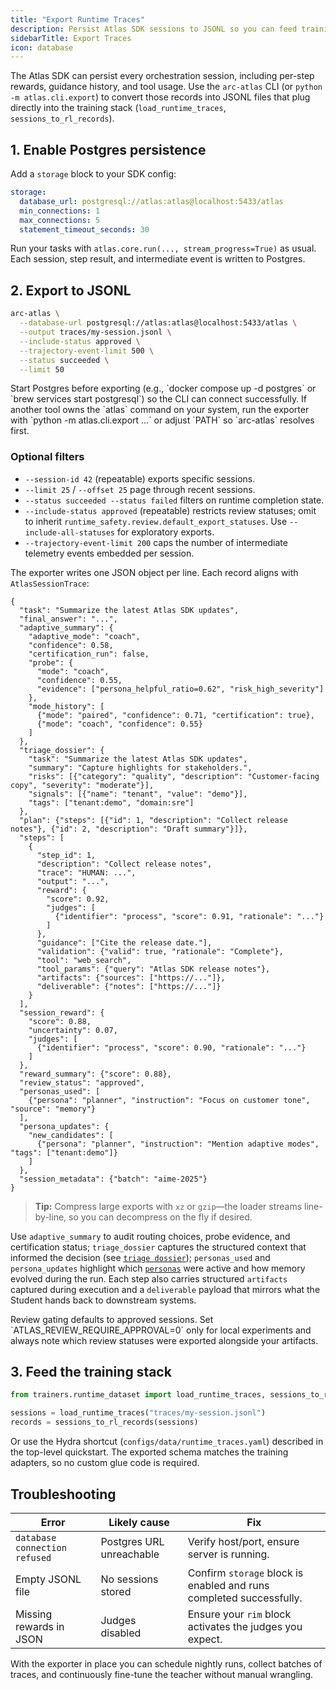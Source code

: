 ```yaml
---
title: "Export Runtime Traces"
description: Persist Atlas SDK sessions to JSONL so you can feed training pipelines without manual munging.
sidebarTitle: Export Traces
icon: database
---
```


The Atlas SDK can persist every orchestration session, including per-step rewards, guidance history, and tool usage. Use the `arc-atlas` CLI (or `python -m atlas.cli.export`) to convert those records into JSONL files that plug directly into the training stack (`load_runtime_traces`, `sessions_to_rl_records`).

## 1. Enable Postgres persistence

Add a `storage` block to your SDK config:

```yaml
storage:
  database_url: postgresql://atlas:atlas@localhost:5433/atlas
  min_connections: 1
  max_connections: 5
  statement_timeout_seconds: 30
```

Run your tasks with `atlas.core.run(..., stream_progress=True)` as usual. Each session, step result, and intermediate event is written to Postgres.

## 2. Export to JSONL

```bash
arc-atlas \
  --database-url postgresql://atlas:atlas@localhost:5433/atlas \
  --output traces/my-session.jsonl \
  --include-status approved \
  --trajectory-event-limit 500 \
  --status succeeded \
  --limit 50
```

<Note>
Start Postgres before exporting (e.g., `docker compose up -d postgres` or `brew services start postgresql`) so the CLI can connect successfully.
</Note>

<Tip>
If another tool owns the `atlas` command on your system, run the exporter with `python -m atlas.cli.export ...` or adjust `PATH` so `arc-atlas` resolves first.
</Tip>

### Optional filters

- `--session-id 42` (repeatable) exports specific sessions.
- `--limit 25` / `--offset 25` page through recent sessions.
- `--status succeeded --status failed` filters on runtime completion state.
- `--include-status approved` (repeatable) restricts review statuses; omit to inherit `runtime_safety.review.default_export_statuses`. Use `--include-all-statuses` for exploratory exports.
- `--trajectory-event-limit 200` caps the number of intermediate telemetry events embedded per session.

The exporter writes one JSON object per line. Each record aligns with `AtlasSessionTrace`:

```jsonc
{
  "task": "Summarize the latest Atlas SDK updates",
  "final_answer": "...",
  "adaptive_summary": {
    "adaptive_mode": "coach",
    "confidence": 0.58,
    "certification_run": false,
    "probe": {
      "mode": "coach",
      "confidence": 0.55,
      "evidence": ["persona_helpful_ratio=0.62", "risk_high_severity"]
    },
    "mode_history": [
      {"mode": "paired", "confidence": 0.71, "certification": true},
      {"mode": "coach", "confidence": 0.55}
    ]
  },
  "triage_dossier": {
    "task": "Summarize the latest Atlas SDK updates",
    "summary": "Capture highlights for stakeholders.",
    "risks": [{"category": "quality", "description": "Customer-facing copy", "severity": "moderate"}],
    "signals": [{"name": "tenant", "value": "demo"}],
    "tags": ["tenant:demo", "domain:sre"]
  },
  "plan": {"steps": [{"id": 1, "description": "Collect release notes"}, {"id": 2, "description": "Draft summary"}]},
  "steps": [
    {
      "step_id": 1,
      "description": "Collect release notes",
      "trace": "HUMAN: ...",
      "output": "...",
      "reward": {
        "score": 0.92,
        "judges": [
          {"identifier": "process", "score": 0.91, "rationale": "..."}
        ]
      },
      "guidance": ["Cite the release date."],
      "validation": {"valid": true, "rationale": "Complete"},
      "tool": "web_search",
      "tool_params": {"query": "Atlas SDK release notes"},
      "artifacts": {"sources": ["https://..."]},
      "deliverable": {"notes": ["https://..."]}
    }
  ],
  "session_reward": {
    "score": 0.88,
    "uncertainty": 0.07,
    "judges": [
      {"identifier": "process", "score": 0.90, "rationale": "..."}
    ]
  },
  "reward_summary": {"score": 0.88},
  "review_status": "approved",
  "personas_used": [
    {"persona": "planner", "instruction": "Focus on customer tone", "source": "memory"}
  ],
  "persona_updates": {
    "new_candidates": [
      {"persona": "planner", "instruction": "Mention adaptive modes", "tags": ["tenant:demo"]}
    ]
  },
  "session_metadata": {"batch": "aime-2025"}
}
```

> **Tip:** Compress large exports with `xz` or `gzip`—the loader streams line-by-line, so you can decompress on the fly if desired.

Use `adaptive_summary` to audit routing choices, probe evidence, and certification status; `triage_dossier` captures the structured context that informed the decision (see [`triage dossier`](/reference/glossary#triage-dossier)); `personas_used` and `persona_updates` highlight which [`personas`](/reference/glossary#persona) were active and how memory evolved during the run. Each step also carries structured `artifacts` captured during execution and a `deliverable` payload that mirrors what the Student hands back to downstream systems.

<Note>
  Review gating defaults to approved sessions. Set `ATLAS_REVIEW_REQUIRE_APPROVAL=0` only for local experiments and
  always note which review statuses were exported alongside your artifacts.
</Note>

## 3. Feed the training stack

```python
from trainers.runtime_dataset import load_runtime_traces, sessions_to_rl_records

sessions = load_runtime_traces("traces/my-session.jsonl")
records = sessions_to_rl_records(sessions)
```

Or use the Hydra shortcut (`configs/data/runtime_traces.yaml`) described in the top-level quickstart. The exported schema matches the training adapters, so no custom glue code is required.

## Troubleshooting

| Error | Likely cause | Fix |
|-------|--------------|-----|
| `database connection refused` | Postgres URL unreachable | Verify host/port, ensure server is running. |
| Empty JSONL file | No sessions stored | Confirm `storage` block is enabled and runs completed successfully. |
| Missing rewards in JSON | Judges disabled | Ensure your `rim` block activates the judges you expect. |

With the exporter in place you can schedule nightly runs, collect batches of traces, and continuously fine-tune the teacher without manual wrangling.
